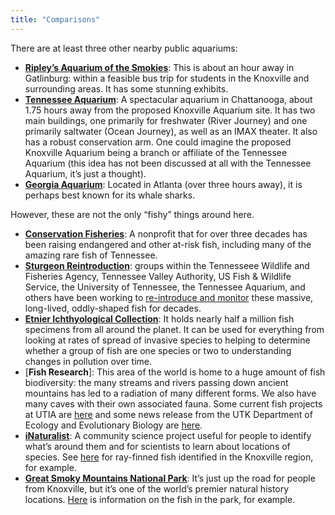 ```yaml
---
title: "Comparisons"
---
```


There are at least three other nearby public aquariums:

* [**Ripley's Aquarium of the Smokies**](https://www.ripleys.com/attractions/ripleys-aquarium-of-the-smokies): This is about an hour away in Gatlinburg: within a feasible bus trip for students in the Knoxville and surrounding areas. It has some stunning exhibits.
* [**Tennessee Aquarium**](https://tnaqua.org): A spectacular aquarium in Chattanooga, about 1.75 hours away from the proposed Knoxville Aquarium site. It has two main buildings, one primarily for freshwater (River Journey) and one primarily saltwater (Ocean Journey), as well as an IMAX theater. It also has a robust conservation arm. One could imagine the proposed Knoxville Aquarium being a branch or affiliate of the Tennessee Aquarium (this idea has not been discussed at all with the Tennessee Aquarium, it's just a thought).
* [**Georgia Aquarium**](https://www.georgiaaquarium.org): Located in Atlanta (over three hours away), it is perhaps best known for its whale sharks.

However, these are not the only "fishy" things around here. 

* [**Conservation Fisheries**](https://www.conservationfisheries.org): A nonprofit that for over three decades has been raising endangered and other at-risk fish, including many of the amazing rare fish of Tennessee.
* [**Sturgeon Reintroduction**](https://www.tn.gov/twra/wildlife/fish/sturgeon.html): groups within the Tennesseee Wildlife and Fisheries Agency, Tennessee Valley Authority, US Fish & Wildlife Service, the University of Tennessee, the Tennessee Aquarium, and others have been working to [re-introduce and monitor](https://www.wbir.com/article/tech/science/environment/resurgin-sturgeon-east-tennessees-protected-dinosaur-fish-are-finally-growing-into-adults/51-b582532d-2d27-4103-a8a3-99615fceffe6) these massive, long-lived, oddly-shaped fish for decades.
* [**Etnier Ichthyological Collection**](https://tennfish.utk.edu): It holds nearly half a million fish specimens from all around the planet. It can be used for everything from looking at rates of spread of invasive species to helping to determine whether a group of fish are one species or two to understanding changes in pollution over time.
* [**Fish Research**]: This area of the world is home to a huge amount of fish biodiversity: the many streams and rivers passing down ancient mountains has led to a radiation of many different forms. We also have many caves with their own associated fauna. Some current fish projects at UTIA are [here](https://naturalresources.tennessee.edu/research/) and some news release from the UTK Department of Ecology and Evolutionary Biology are [here](https://eeb.utk.edu/category/fish/). 
* [**iNaturalist**](https://www.inaturalist.org): A community science project useful for people to identify what's around them and for scientists to learn about locations of species. See [here](https://www.inaturalist.org/observations?place_id=45&taxon_id=47178&view=species) for ray-finned fish identified in the Knoxville region, for example.
* [**Great Smoky Mountains National Park**](https://www.nps.gov/grsm): It's just up the road for people from Knoxville, but it's one of the world's premier natural history locations. [Here](https://www.nps.gov/grsm/learn/nature/fish.htm) is information on the fish in the park, for example.
